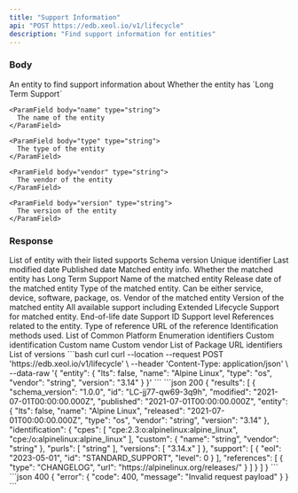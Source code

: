 ```yaml
---
title: "Support Information"
api: "POST https://edb.xeol.io/v1/lifecycle"
description: "Find support information for entities"
---
```


### Body

<ParamField body="entity" type="object" required>
  An entity to find support information about
  <Expandable title="properties">
    <ParamField body="lts" type="string">
      Whether the entity has `Long Term Support`
    </ParamField>

    <ParamField body="name" type="string">
      The name of the entity
    </ParamField>

    <ParamField body="type" type="string">
      The type of the entity
    </ParamField>

    <ParamField body="vendor" type="string">
      The vendor of the entity
    </ParamField>

    <ParamField body="version" type="string">
      The version of the entity
    </ParamField>
  </Expandable>
</ParamField>

### Response

<ResponseField name="results" type="object[]">
  List of entity with their listed supports

  <Expandable title="lifecycle">
    <ResponseField name="schema_version" type="string">
      Schema version
    </ResponseField>
    <ResponseField name="id" type="string">
      Unique identifier
    </ResponseField>
    <ResponseField name="modified" type="datetime">
      Last modified date
    </ResponseField>
    <ResponseField name="published" type="datetime">
      Published date
    </ResponseField>
    <ResponseField name="entity" type="object">
      Matched entity info.
      <Expandable title="entity">
        <ResponseField name="lts" type="boolean">
          Whether the matched entity has Long Term Support
        </ResponseField>
        <ResponseField name="name" type="string">
          Name of the matched entity
        </ResponseField>
        <ResponseField name="released" type="datetime">
          Release date of the matched entity
        </ResponseField>
        <ResponseField name="type" type="string">
          Type of the matched entity. Can be either service, device, software, package, os.
        </ResponseField>
        <ResponseField name="vendor" type="string">
          Vendor of the matched entity
        </ResponseField>
        <ResponseField name="version" type="string">
          Version of the matched entity
        </ResponseField>
      </Expandable>
    </ResponseField>
    <ResponseField name="support" type="object[]">
      All available support including Extended Lifecycle Support for matched entity.
      <Expandable title="support">
        <ResponseField name="eol" type="datetime">
          End-of-life date
        </ResponseField>
        <ResponseField name="id" type="string">
          Support ID
        </ResponseField>
        <ResponseField name="level" type="integer">
          Support level
        </ResponseField>
      </Expandable>
    </ResponseField>
    <ResponseField name="references" type="object[]">
      References related to the entity.
      <Expandable title="references">
        <ResponseField name="type" type="string">
          Type of reference
        </ResponseField>
        <ResponseField name="url" type="string">
          URL of the reference
        </ResponseField>
      </Expandable>
    </ResponseField>
    <ResponseField name="identification" type="object">
      Identification methods used.
      <Expandable title="identification">
        <ResponseField name="cpes" type="string[]">
          List of Common Platform Enumeration identifiers
        </ResponseField>
        <ResponseField name="custom" type="object">
          Custom identification
          <Expandable title="custom">
            <ResponseField name="name" type="string">
              Custom name
            </ResponseField>
            <ResponseField name="vendor" type="string">
              Custom vendor
            </ResponseField>
          </Expandable>
        </ResponseField>
        <ResponseField name="purls" type="string[]">
          List of Package URL identifiers
        </ResponseField>
        <ResponseField name="versions" type="string[]">
          List of versions
        </ResponseField>
      </Expandable>
    </ResponseField>
  </Expandable>
</ResponseField>

<RequestExample>
  ```bash curl
  curl --location --request POST 'https://edb.xeol.io/v1/lifecycle' \
  --header 'Content-Type: application/json' \
  --data-raw '{
    "entity": {
      "lts": false,
      "name": "Alpine Linux",
      "type": "os",
      "vendor": "string",
      "version": "3.14"
    }
  }'
  ```
</RequestExample>
<ResponseExample>
  ```json 200
  {
    "results": [
      {
        "schema_version": "1.0.0",
        "id": "LC-jj77-qw69-3q9h",
        "modified": "2021-07-01T00:00:00.000Z",
        "published": "2021-07-01T00:00:00.000Z",
        "entity": {
          "lts": false,
          "name": "Alpine Linux",
          "released": "2021-07-01T00:00:00.000Z",
          "type": "os",
          "vendor": "string",
          "version": "3.14"
        },
        "identification": {
          "cpes": [
            "cpe:2.3:o:alpinelinux:alpine_linux",
            "cpe:/o:alpinelinux:alpine_linux"
          ],
          "custom": {
            "name": "string",
            "vendor": "string"
          },
          "purls": [
            "string"
          ],
          "versions": [
            "3.14.x"
          ]
        },
        "support": [
          {
            "eol": "2023-05-01",
            "id": "STANDARD_SUPPORT",
            "level": 0
          }
        ],
        "references": [
          {
            "type": "CHANGELOG",
            "url": "https://alpinelinux.org/releases/"
          }
        ]
      }
    ]
  }
  ```
  ```json 400
  {
    "error": {
      "code": 400,
      "message": "Invalid request payload"
    }
  }
  ```
</ResponseExample>
